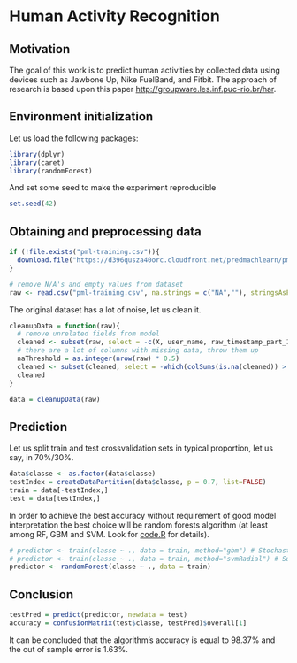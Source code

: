 Human Activity Recognition
=========================

Motivation
------------------------------

The goal of this work is to predict human activities by collected data using devices such as Jawbone Up, Nike FuelBand, and Fitbit. The approach of research is based upon this paper <http://groupware.les.inf.puc-rio.br/har>.

Environment initialization
------------------------------
Let us load the following packages:
```r
library(dplyr)
library(caret)
library(randomForest)
```

And set some seed to make the experiment reproducible

```r
set.seed(42)
```

Obtaining and preprocessing data
------------------------------

```r
if (!file.exists("pml-training.csv")){
  download.file("https://d396qusza40orc.cloudfront.net/predmachlearn/pml-training.csv", destfile = "pml-training.csv", method="curl")  
}

# remove N/A's and empty values from dataset
raw <- read.csv("pml-training.csv", na.strings = c("NA",""), stringsAsFactors = FALSE)
```

The original dataset has a lot of noise, let us clean it.
```r
cleanupData = function(raw){
  # remove unrelated fields from model
  cleaned <- subset(raw, select = -c(X, user_name, raw_timestamp_part_1, raw_timestamp_part_2, cvtd_timestamp, new_window, num_window))
  # there are a lot of columns with missing data, throw them up
  naThreshold = as.integer(nrow(raw) * 0.5)
  cleaned <- subset(cleaned, select = -which(colSums(is.na(cleaned)) > naThreshold))
  cleaned
}

data = cleanupData(raw)
```

Prediction
------------------------------

Let us split train and test crossvalidation sets in typical proportion, let us say, in 70%/30%.
```r
data$classe <- as.factor(data$classe)
testIndex = createDataPartition(data$classe, p = 0.7, list=FALSE)
train = data[-testIndex,]
test = data[testIndex,]

```

In order to achieve the best accuracy without requirement of good model interpretation the best choice will be random forests algorithm (at least among RF, GBM and SVM. Look for [code.R](https://github.com/2xmax/predmachlearn-coursera/blob/master/code.R) for details).
```r
# predictor <- train(classe ~ ., data = train, method="gbm") # Stochastic Gradient Boosting - 95.99% accuracy rate
# predictor <- train(classe ~ ., data = train, method="svmRadial") # Support Vector Machines - 88.97% accuracy rate
predictor <- randomForest(classe ~ ., data = train)
```

Conclusion
------------------------------

```r
testPred = predict(predictor, newdata = test)
accuracy = confusionMatrix(test$classe, testPred)$overall[1]
```

It can be concluded that the algorithm's accuracy is equal to 98.37% and the out of sample error is 1.63%.
